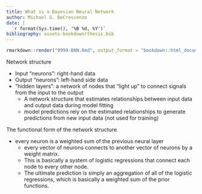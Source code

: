 ```yaml
---
title: What is a Bayesian Neural Network
author: Michael G. DeCrescenzo
date: | 
  `r format(Sys.time(), '%B %d, %Y')` 
bibliography: assets-bookdown/thesis.bib
---
```


```r
rmarkdown::render("9999-BNN.Rmd", output_format = "bookdown::html_document2")
```

$\newcommand{\ind}[0]{\perp \!\!\! \perp}$

Network structure

- Input "neurons": right-hand data
- Output "neurons": left-hand side data
- "hidden layers": a network of nodes that "light up" to connect signals from the input to the output
    - A network structure that estimates relationships between input data and output data during model fitting
    - model predictions rely on the estimated relationships to generate predictions from new input data (not used for training)

The functional form of the network structure

- every neuron is a weighted sum of the previous neural layer
    - every vector of neurons connects to another vector of neurons by a weight matrix. 
    - This is basically a system of logistic regressions that connect each node to every other node.
    - The ultimate prediction is simply an aggregation of all of the logistic regressions, which is basically a weighted sum of the prior functions.





